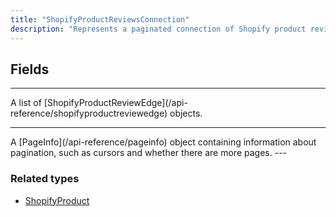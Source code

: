 ```yaml
---
title: "ShopifyProductReviewsConnection"
description: "Represents a paginated connection of Shopify product reviews."
---
```


## Fields

---

<ParamField path="edges" type="ShopifyProductReviewEdge!">
  A list of [ShopifyProductReviewEdge](/api-reference/shopifyproductreviewedge) objects.
</ParamField>

---

<ParamField path="pageInfo" type="PageInfo!">
  A [PageInfo](/api-reference/pageinfo) object containing information about pagination, such as cursors and whether there are more pages.
</ParamField>
---

### Related types

* [ShopifyProduct](/api-reference/shopifyproduct)